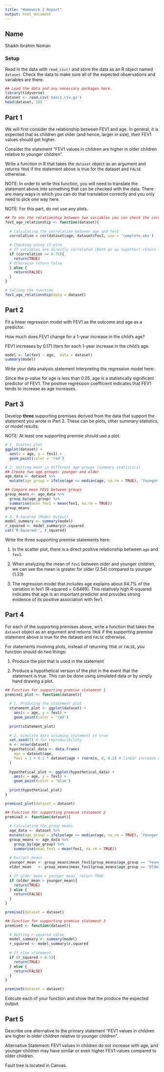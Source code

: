 ```yaml
---
title: "Homework 2 Report"
output: html_document
---
```



## Name

Shaikh Ibrahim Noman

### Setup

Read in the data with `read_csv()` and store the data as an R object named `dataset`. Check the data to make sure all of the expected observations and variables are there.


```r
## Load the data and any necessary packages here.
library(tidyverse)
dataset <- read.csv('maacs.csv.gz')
head(dataset, 10)
```

## Part 1

We will first consider the relationship between FEV1 and age. In general, it is expected that as children get older (and hence, larger in size), their FEV1 values should get higher. 

Consider the statement "FEV1 values in children are higher in older children relative to younger children". 

Write a function in R that takes the `dataset` object as an argument and returns `TRUE` if the statement above is true for the dataset and `FALSE` otherwise. 

NOTE: In order to write this function, you will need to translate the statement above into something that can be checked with the data. There are many ways in which you can do that translation correctly and you only need to pick one way here. 

NOTE: For this part, do not use any plots.

```r
## To see the relationship between two variables you can check the correlation
fev1_age_relationship <- function(dataset){
  
  # Calculating the correlation between age and fev1
  correlation = cor(dataset$age, dataset$fev1, use = 'complete.obs')
  
  # Checking using if-else
  # If variables are directly correlated (Both go up together) return true
  if (correlation >= 0.75){
    return(TRUE)
  # Otherwise return false
  } else {
    return(FALSE)
  }
}

# Calling the function
fev1_age_relationship(data = dataset)
```


## Part 2

Fit a linear regression model with FEV1 as the outcome and age as a predictor.

How much does FEV1 change for a 1-year increase in the child's age? 

FEV1 increases by 0.171 liters for each 1-year increase in the child's age.

```r
model <- lm(fev1 ~ age,  data = dataset)
summary(model)
```


Write your data analysis statement interpreting the regression model here:

Since the p-value for age is less than 0.05, age is a statistically significant predictor of FEV1. The positive regression coefficient indicates that FEV1 tends to increase as age increases.

## Part 3

Develop **three** supporting premises derived from the data that support the statement you wrote in Part 2. These can be plots, other summary statistics, or model results.

NOTE: At least one supporting premise should use a plot.

```r
# 1. Scatter plot
ggplot(dataset) +
  aes(x = age, y = fev1) +
  geom_point(color = 'red')

# 2. Getting mean in different age groups (summary statistics)
## Create two age groups: younger and older
age_data <- dataset %>%
  mutate(age_group = ifelse(age <= median(age, na.rm = TRUE), 'Younger', 'Older'))

## Compare mean FEV1 between groups
group_means <- age_data %>%
  group_by(age_group) %>%
  summarise(mean_fev1 = mean(fev1, na.rm = TRUE))
group_means

# 3. R-Squared (Model Output)
model_summary <- summary(model)
r_squared <- model_summary$r.squared
cat('R-Squared:', r_squared)
```


Write the three supporting premise statements here:

1. In the scatter plot, there is a direct positive relationship between `age` and `fev1`.

2. When analyzing the mean of `fev1` between older and younger children, we can see the mean is greater for older (2.54) compared to younger (1.33)

3. The regression model that includes age explains about 64.7% of the variation in fev1 (R-squared = 0.6469). This relatively high R-squared indicates that age is an important predictor and provides strong evidence of its positive association with fev1.


## Part 4

For each of the supporting premises above, write a function that takes the `dataset` object as an argument and returns `TRUE` if the supporting premise statement above is true for the dataset and `FALSE` otherwise. 

For statements involving plots, instead of returning `TRUE` or `FALSE`, you function should do two things:

1. Produce the plot that is used in the statement

2. Produce a hypothetical version of the plot in the event that the statement is true. This can be done using simulated data or by simply hand drawing a plot.


```r
## Function for supporting premise statement 1
premise1_plot <- function(dataset){
  
  # 1. Producing the statement plot
  statement_plot <- ggplot(dataset) +
    aes(x = age, y = fev1) +
    geom_point(color = 'red')
  
  print(statement_plot)
  
  # 2. Simulate data assuming statement is true
  set.seed(7) # for reproducibility
  n <- nrow(dataset)
  hypothetical_data <- data.frame(
    age = dataset$age,
    fev1 = 1 + 0.1 * dataset$age + rnorm(n, 0, 0.2) # linear increase with small noise
  )
  
  hypothetical_plot <- ggplot(hypothetical_data) +
    aes(x = age, y = fev1) +
    geom_point(color = 'blue') 
  
  print(hypothetical_plot)
}

premise1_plot(dataset = dataset)
```


```r
## Function for supporting premise statement 2
premise2 <- function(dataset){
  
  # Calculating the group means
  age_data <- dataset %>%
  mutate(age_group = ifelse(age <= median(age, na.rm = TRUE), 'Younger', 'Older'))
  group_means <- age_data %>%
    group_by(age_group) %>%
    summarise(mean_fev1 = mean(fev1, na.rm = TRUE))
  
  # Extract means
  younger_mean <- group_means$mean_fev1[group_means$age_group == 'Younger']
  older_mean   <- group_means$mean_fev1[group_means$age_group == 'Older']
  
  # If older mean > younger mean, return TRUE
  if (older_mean > younger_mean){
    return(TRUE)
  } else {
    return(FALSE)
  }
}

premise2(dataset = dataset)
```


```r
## Function for supporting premise statement 3
premise3 <- function(dataset){
  
  # Getting r-squared value
  model_summary <- summary(model)
  r_squared <- model_summary$r.squared
  
  # If else statement
  if (r_squared > 0.5){
    return(TRUE)
  } else {
    return(FALSE)
  }
}

premise3(dataset = dataset)
```

Execute each of your function and show that the produce the expected output.




## Part 5

Describe one alternative to the primary statement "FEV1 values in children are higher in older children relative to younger children". 

Alternative Statement: FEV1 values in children do not increase with age, and younger children may have similar or even higher FEV1 values compared to older children.

Fault tree is located in Canvas.


